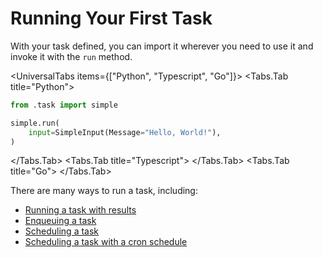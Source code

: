 
# Running Your First Task

With your task defined, you can import it wherever you need to use it and invoke it with the `run` method.

<UniversalTabs items={["Python", "Typescript", "Go"]}>
  <Tabs.Tab title="Python">

```python
from .task import simple

simple.run(
    input=SimpleInput(Message="Hello, World!"),
)
```

</Tabs.Tab>
<Tabs.Tab title="Typescript">
<Snippet src={snips.typescript.simple.run} block="running_a_task" />
</Tabs.Tab>
<Tabs.Tab title="Go">
<Snippet src={snips.go.workflows.simple} block="running_a_task" />
</Tabs.Tab>
</UniversalTabs>

There are many ways to run a task, including:

- [Running a task with results](./run-with-results.mdx)
- [Enqueuing a task](./run-no-wait.mdx)
- [Scheduling a task](./scheduled-runs.mdx)
- [Scheduling a task with a cron schedule](./cron-runs.mdx)
